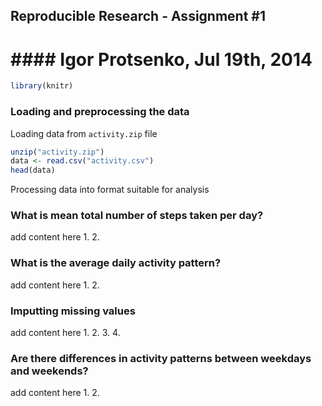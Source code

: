 ## Reproducible Research - Assignment #1
#### Igor Protsenko, Jul 19th, 2014
========================================

```r
library(knitr)
```

### Loading and preprocessing the data

Loading data from `activity.zip` file

```r
unzip("activity.zip")
data <- read.csv("activity.csv")
head(data)
```

Processing data into format suitable for analysis


### What is mean total number of steps taken per day?

add content here
1.
2.

### What is the average daily activity pattern?

add content here
1.
2.

### Imputting missing values

add content here
1.
2.
3.
4.

### Are there differences in activity patterns between weekdays and weekends?

add content here
1.
2.